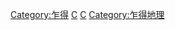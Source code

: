 {{Catnav|頁面分類|地理|国家|非洲国家|乍得}}
{{Catnav|頁面分類|各種主題的頁面分類|按國家分類|各國地理|各國城市}}
{{Commons category|Cities in Chad}}

[[Category:乍得|Category:乍得]]
[[Category:各國城市|C]]
[[Category:非洲城市|C]]
[[Category:乍得地理|Category:乍得地理]]